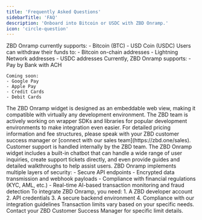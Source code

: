 ```yaml
---
title: 'Frequently Asked Questions'
sidebarTitle: 'FAQ'
description: 'Onboard into Bitcoin or USDC with ZBD Onramp.'
icon: 'circle-question'
---
```


<AccordionGroup>
  <Accordion title="What currencies does ZBD Onramp support?">
    ZBD Onramp currently supports:
    - Bitcoin (BTC)
    - USD Coin (USDC)
  </Accordion>

  <Accordion title="What withdrawal methods are available?">
    Users can withdraw their funds to:
    - Bitcoin on-chain addresses
    - Lightning Network addresses
    - USDC addresses
  </Accordion>

  <Accordion title="What payment methods are currently supported?">
    Currently, ZBD Onramp supports:
    - Pay by Bank with ACH

    Coming soon:
    - Google Pay
    - Apple Pay
    - Credit Cards
    - Debit Cards
  </Accordion>

  <Accordion title="What platforms and environments can I implement the widget on?">
    The ZBD Onramp widget is designed as an embeddable web view, making it compatible with virtually any development environment. The ZBD team is actively working on wrapper SDKs and libraries for popular development environments to make integration even easier.
  </Accordion>

  <Accordion title="What are the pricing and fees?">
    For detailed pricing information and fee structures, please speak with your ZBD customer success manager or [connect with our sales team](https://zbd.one/sales).
  </Accordion>

  <Accordion title="How is customer support handled?">
    Customer support is handled internally by the ZBD team. The ZBD Onramp widget includes a built-in chatbot that can handle a wide range of user inquiries, create support tickets directly, and even provide guides and detailed walkthroughs to help assist users.
  </Accordion>

  <Accordion title="What security measures are in place?">
    ZBD Onramp implements multiple layers of security:
    - Secure API endpoints
    - Encrypted data transmission and webhook payloads
    - Compliance with financial regulations (KYC, AML, etc.)
    - Real-time AI-based transaction monitoring and fraud detection
  </Accordion>

  <Accordion title="What are the integration requirements?">
    To integrate ZBD Onramp, you need:
    1. A ZBD developer account
    2. API credentials
    3. A secure backend environment
    4. Compliance with our integration guidelines
  </Accordion>

  <Accordion title="What are the transaction limits?">
    Transaction limits vary based on your specific needs. Contact your ZBD Customer Success Manager for specific limit details.
  </Accordion>
</AccordionGroup>